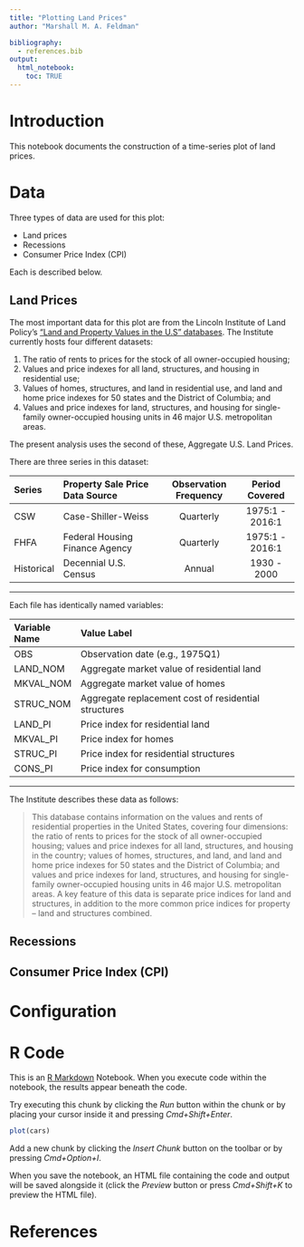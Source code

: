 ```yaml
---
title: "Plotting Land Prices"
author: "Marshall M. A. Feldman"

bibliography:
  - references.bib
output:
  html_notebook:
    toc: TRUE
---
```


# Introduction  
This notebook documents the construction of a time-series plot of land prices.

# Data  

Three types of data are used for this plot:  

* Land prices
* Recessions
* Consumer Price Index (CPI)  

Each is described below.  

## Land Prices  

The most important data for this plot are from the Lincoln Institute of Land Policy's
["Land and Property Values in the U.S" databases](http://datatoolkits.lincolninst.edu/subcenters/land-values/). The Institute currently hosts four different datasets:  

  1. The ratio of rents to prices for the stock of all owner-occupied housing;  
  2.  Values and price indexes for all land, structures, and housing in residential use;  
  3. Values of homes, structures, and land in residential use, and land and home price indexes for 50 states and the District of Columbia; and  
  4. Values and price indexes for land, structures, and housing for single-family owner-occupied housing units in 46 major U.S. metropolitan areas.  

The present analysis uses the second of these, Aggregate U.S. Land Prices.  

There are three series in this dataset:  

|    Series   |Property Sale Price Data Source| Observation Frequency | Period Covered  |
|:------------|:------------------------------|:---------------------:|:---------------:|
|   CSW       |Case-Shiller-Weiss             |       Quarterly       | 1975:1 - 2016:1 |
|   FHFA      |Federal Housing Finance Agency |       Quarterly       | 1975:1 - 2016:1 |
| Historical  |Decennial U.S. Census          |         Annual        |   1930 - 2000   |
----------------------------------------------------------------------------------------

Each file has identically named variables:  

| Variable Name |                           Value Label                |
|:--------------|:-----------------------------------------------------|
|     OBS       | Observation date (e.g., 1975Q1)                      |
| LAND_NOM      | Aggregate market value of residential land           |
| MKVAL_NOM     | Aggregate market value of homes                      |
| STRUC_NOM	    | Aggregate replacement cost of residential structures | 
| LAND_PI	      | Price index for residential land                     |
| MKVAL_PI	    | Price index for homes                                |
| STRUC_PI	    | Price index for residential structures               |
| CONS_PI	      | Price index for consumption                          |
------------------------------------------------------------------------


The Institute describes these data as follows:  

>This database contains information on the values and rents of residential properties in the United States, covering four dimensions: the ratio of rents to prices for the stock of all owner-occupied housing; values and price indexes for all land, structures, and housing in the country; values of homes, structures, and land, and land and home price indexes for 50 states and the District of Columbia; and values and price indexes for land, structures, and housing for single-family owner-occupied housing units in 46 major U.S. metropolitan areas. A key feature of this data is separate price indices for land and structures, in addition to the more common price indices for property -- land and structures combined.

## Recessions

## Consumer Price Index (CPI)

# Configuration

# R Code


This is an [R Markdown](http://rmarkdown.rstudio.com) Notebook. When you execute code within the notebook, the results appear beneath the code. 

Try executing this chunk by clicking the *Run* button within the chunk or by placing your cursor inside it and pressing *Cmd+Shift+Enter*. 

```r
plot(cars)
```

Add a new chunk by clicking the *Insert Chunk* button on the toolbar or by pressing *Cmd+Option+I*.

When you save the notebook, an HTML file containing the code and output will be saved alongside it (click the *Preview* button or press *Cmd+Shift+K* to preview the HTML file).

# References